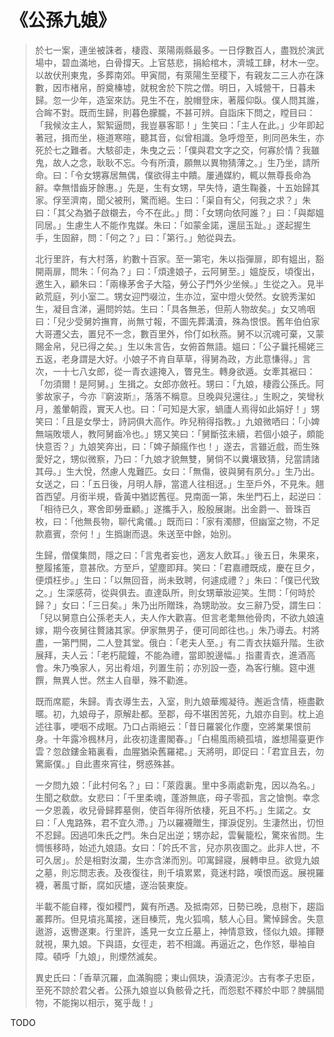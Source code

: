 # 《公孫九娘》

> 於七一案，連坐被誅者，棲霞、萊陽兩縣最多。一日俘數百人，盡戮於演武場中，碧血滿地，白骨撐天。上官慈悲，捐給棺木，濟城工肆，材木一空。以故伏刑東鬼，多葬南郊。甲寅間，有萊陽生至稷下，有親友二三人亦在誅數，因市楮帛，酹奠榛墟，就稅舍於下院之僧。明日，入城營干，日暮未歸。忽一少年，造室來訪。見生不在，脫帽登床，著履仰臥。僕人問其誰，合眸不對。既而生歸，則暮色朦朧，不甚可辨。自詣床下問之，瞠目曰：「我候汝主人，絮絮逼問，我豈暴客耶！」生笑曰：「主人在此。」少年即起著冠，揖而坐，極道寒暄，聽其音，似曾相識。急呼燈至，則同邑朱生，亦死於七之難者。大駭卻走，朱曳之云：「僕與君文字之交，何寡於情？我雖鬼，故人之念，耿耿不忘。今有所瀆，願無以異物猜薄之。」生乃坐，請所命。曰：「令女甥寡居無偶，僕欲得主中饋。屢通媒約，輒以無尊長命為辭。幸無惜齒牙餘惠。」先是，生有女甥，早失恃，遺生鞠養，十五始歸其家。俘至濟南，聞父被刑，驚而絕。生曰：「渠自有父，何我之求？」朱曰：「其父為猶子啟櫬去，今不在此。」問：「女甥向依阿誰？」曰：「與鄰媼同居。」生慮生人不能作鬼媒。朱曰：「如蒙金諾，還屈玉趾。」遂起握生手，生固辭，問：「何之？」曰：「第行。」勉從與去。
>
> 北行里許，有大村落，約數十百家。至一第宅，朱以指彈扉，即有媼出，豁開兩扉，問朱：「何為？」曰：「煩達娘子，云阿舅至。」媼旋反，頃復出，邀生入，顧朱曰：「兩椽茅舍子大隘，勞公子門外少坐候。」生從之入。見半畝荒庭，列小室二。甥女迎門啜泣，生亦泣，室中燈火熒然。女貌秀潔如生，凝目含涕，遍問妗姑。生曰：「具各無恙，但荊人物故矣。」女又嗚咽曰：「兒少受舅妗撫育，尚無寸報，不圖先葬溝瀆，殊為恨恨。舊年伯伯家大哥遷父去，置兒不一念，數百里外，伶仃如秋燕。舅不以沉魂可棄，又蒙賜金帛，兒已得之矣。」生以朱言告，女俯首無語。媼曰：「公子曩托楊姥三五返，老身謂是大好。小娘子不肯自草草，得舅為政，方此意慊得。」言次，一十七八女郎，從一青衣遽掩入，瞥見生。轉身欲遁。女牽其裾曰：「勿須爾！是阿舅。」生揖之。女郎亦斂衽。甥曰：「九娘，棲霞公孫氏。阿爹故家子，今亦『窮波斯』，落落不稱意。旦晚與兒還往。」生睨之，笑彎秋月，羞暈朝霞，實天人也。曰：「可知是大家，蝸廬人焉得如此娟好！」甥笑曰：「且是女學士，詩詞俱大高作。昨兒稍得指教。」九娘微哂曰：「小婢無端敗壞人，教阿舅齒冷也。」甥又笑曰：「舅斷弦未續，若個小娘子，頗能快意否？」九娘笑奔出，曰：「婢子顛瘋作也！」遂去，言雖近戲，而生殊愛好之，甥似微察，乃曰：「九娘才貌無雙，舅倘不以糞壤致猜，兒當請諸其母。」生大悅，然慮人鬼難匹。女曰：「無傷，彼與舅有夙分。」生乃出。女送之，曰：「五日後，月明人靜，當遣人往相迓。」生至戶外，不見朱。翹首西望。月銜半規，昏黃中猶認舊徑。見南面一第，朱坐門石上，起逆曰：「相待已久，寒舍即勞垂顧。」遂攜手入，殷殷展謝。出金爵一、晉珠百枚，曰：「他無長物，聊代禽儀。」既而曰：「家有濁醪，但幽室之物，不足款嘉賓，奈何！」生撝謝而退。朱送至中餘，始別。
>
> 生歸，僧僕集問，隱之曰：「言鬼者妄也，適友人飲耳。」後五日，朱果來，整履搖箑，意甚欣。方至戶，望塵即拜。笑曰：「君嘉禮既成，慶在旦夕，便煩枉步。」生曰：「以無回音，尚未致聘，何遽成禮？」朱曰：「僕已代致之。」生深感荷，從與俱去。直達臥所，則女甥華妝迎笑。生問：「何時於歸？」女曰：「三日矣。」朱乃出所贈珠，為甥助妝。女三辭乃受，謂生曰：「兒以舅意白公孫老夫人，夫人作大歡喜。但言老耄無他骨肉，不欲九娘遠嫁，期今夜舅往贅諸其家。伊家無男子，便可同郎往也。」朱乃導去。村將盡，一第門開，二人登其堂。俄白：「老夫人至。」有二青衣扶嫗升階。生欲展拜，夫人云：「老朽龍鐘，不能為禮，當即脫邊幅。」指畫青衣，進酒高會。朱乃喚家人，另出肴俎，列置生前；亦別設一壺，為客行觴。筵中進饌，無異人世。然主人自舉，殊不勸進。
>
> 既而席罷，朱歸。青衣導生去，入室，則九娘華燭凝待。邂逅含情，極盡歡暱。初，九娘母子，原解赴都。至郡，母不堪困苦死，九娘亦自剄。枕上追述往事，哽咽不成眠。乃口占兩絕云：「昔日羅裳化作塵，空將業果恨前身。十年露冷楓林月，此夜初逢畫閣春。」「白楊風雨繞孤墳，誰想陽臺更作雲？忽啟鏤金箱裏看，血腥猶染舊羅裙。」天將明，即促曰：「君宜且去，勿驚廝僕。」自此晝來宵往，劈惑殊甚。
>
> 一夕問九娘：「此村何名？」曰：「萊霞裏。里中多兩處新鬼，因以為名。」生聞之欷歔。女悲曰：「千里柔魂，蓬游無底，母子零孤，言之愴惻。幸念一夕恩義，收兒骨歸葬墓側，使百年得所依棲，死且不朽。」生諾之。女曰：「人鬼路殊，君不宜久滯。」乃以羅襪贈生，揮淚促別。生淒然出，忉怛不忍歸。因過叩朱氏之門。朱白足出逆；甥亦起，雲鬢籠松，驚來省問。生惆悵移時，始述九娘語。女曰：「妗氏不言，兒亦夙夜圖之。此非人世，不可久居」。於是相對汝瀾，生亦含涕而別。叩寓歸寢，展轉申旦。欲覓九娘之墓，則忘問志表。及夜復往，則千墳累累，竟迷村路，嘆恨而返。展視羅襪，著風寸斷，腐如灰燼，遂治裝東旋。
>
> 半載不能自釋，復如稷門，冀有所遇。及抵南郊，日勢已晚，息樹下，趨詣叢葬所。但見墳兆萬接，迷目榛荒，鬼火狐鳴，駭人心目。驚悼歸舍。失意遨游，返轡遂東。行里許，遙見一女立丘墓上，神情意致，怪似九娘。揮鞭就視，果九娘。下與語，女徑走，若不相識。再逼近之，色作怒，舉袖自障。頓呼「九娘」，則煙然滅矣。
>
> 異史氏曰：「香草沉羅，血滿胸臆；東山佩玦，淚漬泥沙。古有孝子忠臣，至死不諒於君父者。公孫九娘豈以負骸骨之托，而怨懟不釋於中耶？脾膈間物，不能掬以相示，冤乎哉！」

TODO
